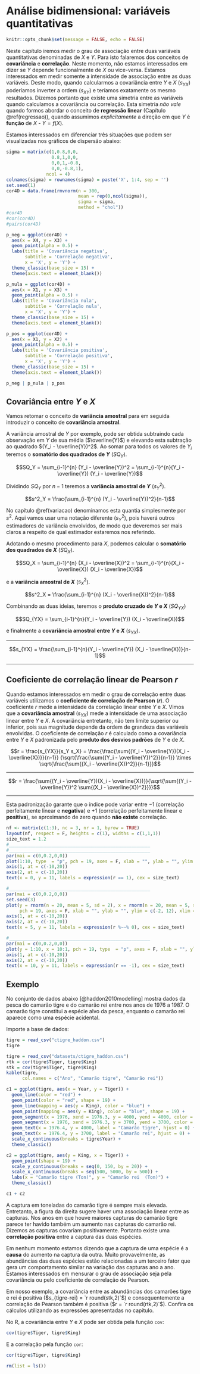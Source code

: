 # Análise bidimensional: variáveis quantitativas {#biquant}

```r
knitr::opts_chunk$set(message = FALSE, echo = FALSE)
```

Neste capítulo iremos medir o grau de associação entre duas variáveis quantitativas denominadas de $X$ e $Y$. Para isto falaremos dos conceitos de **covariáncia** e **correlação**. Neste momento, não estamos interessados em dizer se $Y$ depende funcionalmente de $X$ ou vice-versa. Estamos interessados em medir somente a intensidade de associação entre as duas variáveis. Deste modo, quando calcularmos a covariância entre $Y$ e $X$ ($s_{YX}$) poderíamos inverter a ordem ($s_{XY}$) e teríamos exatamente os mesmo resultados. Dizemos portanto que existe uma simetria entre as variáveis quando calculamos a covariãncia ou correlação. Esta simetria *não vale* quando formos abordar o conceito de **regressão linear** (Capítulo \@ref(regressao)), quando assumimos *explicitamente* a direção em que $Y$ é **função** de $X$ - $Y = f(X)$.

Estamos interessados em diferenciar três situações que podem ser visualizadas nos gráficos de dispersão abaixo:

```r
sigma = matrix(c(1,0.8,0,0,
                 0.8,1,0,0,
                 0,0,1,-0.8,
                 0,0,-0.8,1),
               ncol = 4)
colnames(sigma) = rownames(sigma) = paste('X', 1:4, sep = '')
set.seed(1)
cor4D = data.frame(rmvnorm(n = 300, 
                           mean = rep(0,ncol(sigma)), 
                           sigma = sigma, 
                           method = "chol"))
#cor4D
#cor(cor4D)
#pairs(cor4D)
```

```r
p_neg = ggplot(cor4D) +
  aes(x = X4, y = X3) +
  geom_point(alpha = 0.5) +
  labs(title = 'Covariância negativa',
       subtitle = 'Correlação negativa',
       x = 'X', y = 'Y') +
  theme_classic(base_size = 15) +
  theme(axis.text = element_blank())

p_nula = ggplot(cor4D) +
  aes(x = X1, y = X3) +
  geom_point(alpha = 0.5) +
  labs(title = 'Covariância nula',
       subtitle = 'Correlação nula',
       x = 'X', y = 'Y') +
  theme_classic(base_size = 15) +
  theme(axis.text = element_blank())

p_pos = ggplot(cor4D) +
  aes(x = X1, y = X2) +
  geom_point(alpha = 0.5) +
  labs(title = 'Covariância positiva',
       subtitle = 'Correlação positiva',
       x = 'X', y = 'Y') +
  theme_classic(base_size = 15) +
  theme(axis.text = element_blank())

```

```r
p_neg | p_nula | p_pos
```

## Covariância entre $Y$ e $X$

Vamos retomar o conceito de **variância amostral** para em seguida introduzir o conceito de **covariância amostral**.

A variância amostral de $Y$ por exemplo, pode ser obtida subtraindo cada observação em $Y$ de sua média ($\overline{Y}$) e elevando esta subtração ao quadrado $(Y_i - \overline{Y})^2$. Ao somar para todos os valores de $Y_i$ teremos o **somatório dos quadrados de $Y$** ($SQ_Y$). 

$$SQ_Y = \sum_{i-1}^{n} (Y_i - \overline{Y})^2 = \sum_{i-1}^{n}(Y_i - \overline{Y}) (Y_i - \overline{Y})$$

Dividindo $SQ_Y$ por $n-1$ teremos a **variância amostral de $Y$** ($s^2_Y$).

$$s^2_Y = \frac{\sum_{i-1}^{n} (Y_i - \overline{Y})^2}{n-1}$$

No capítulo \@ref(variacao) denominamos esta quantia simplesmente por $s^2$. Aqui vamos usar uma notação diferente ($s^2_Y$), pois haverá outros estimadores de variância envolvidos, de modo que deveremos ser mais claros a respeito de qual estimador estaremos nos referindo.

Adotando o mesmo procedimento para $X$, podemos calcular o **somatório dos quadrados de $X$** ($SQ_X$).

$$SQ_X = \sum_{i-1}^{n} (X_i - \overline{X})^2 = \sum_{i-1}^{n}(X_i - \overline{X}) (X_i - \overline{X})$$

e a **variância amostral de $X$** ($s^2_X$).

$$s^2_X = \frac{\sum_{i-1}^{n} (X_i - \overline{X})^2}{n-1}$$

Combinando as duas ideias, teremos o **produto cruzado de $Y$ e $X$** ($SQ_{YX}$)

$$SQ_{YX} = \sum_{i-1}^{n}(Y_i - \overline{Y}) (X_i - \overline{X})$$

e finalmente a **covariância amostral entre $Y$ e $X$** ($s_{YX}$).

___

$$s_{YX} = \frac{\sum_{i-1}^{n}(Y_i - \overline{Y}) (X_i - \overline{X})}{n-1}$$

___
## Coeficiente de correlação linear de Pearson $r$

Quando estamos interessados em medir o grau de correlação entre duas variáveis utilizamos o **coeficiente de correlação de Pearson** (**$r$**). O coeficiente $r$ mede a intensidade da correlação linear entre $Y$ e $X$. Vimos que a **covariância amostral** ($s_{YX}$) mede a intensidade de uma associação linear entre $Y$ e $X$. A covariância entretanto, não tem limite superior ou inferior, pois sua magnitude depende da ordem de grandeza das variáveis envolvidas. O coeficiente de correlação $r$ é calculado como a covariância entre $Y$ e $X$ padronizada pelo **produto dos desvios padrões** de $Y$ e de $X$.

$$r = \frac{s_{YX}}{s_Y s_X} = 
\frac{\frac{\sum{(Y_i - \overline{Y})(X_i - \overline{X})}}{n-1}}
{\sqrt{\frac{\sum{(Y_i - \overline{Y})^2}}{n-1}}  \times 
\sqrt{\frac{\sum{(X_i - \overline{X})^2}}{n-1}}}$$

___

$$r = \frac{\sum{(Y_i - \overline{Y})(X_i - \overline{X})}}{\sqrt{\sum{(Y_i - \overline{Y})^2 \sum{(X_i - \overline{X})^2}}}}$$

___

Esta padronização garante que o índice pode variar entre $-1$ (correlação perfeitamente linear e **negativa**) e $+1$ (correlação perfeitamente linear e **positiva**), se aproximando de zero quando **não existe** correlação. 

```r
nf <- matrix(c(1:3), nc = 3, nr = 1, byrow = TRUE)
layout(nf, respect = F, heights = c(1), widths = c(1,1,1))
size_text = 1.2
#_____________________________________________________
#_____________________________________________________
par(mai = c(0,0.2,0,0))
plot(1:10, type  = "p", pch = 19, axes = F, xlab = "", ylab = "", ylim = c(-2, 12), xlim = c(-2, 12))
axis(1, at = c(-10,20))
axis(2, at = c(-10,20))
text(x = 0, y = 11, labels = expression(r == 1), cex = size_text)

#_____________________________________________________
par(mai = c(0,0.2,0,0))
set.seed(3)
plot(y = rnorm(n = 20, mean = 5, sd = 2), x = rnorm(n = 20, mean = 5, sd = 2), type  = "p",
     pch = 19, axes = F, xlab = "", ylab = "", ylim = c(-2, 12), xlim = c(-2, 12))
axis(1, at = c(-10,20))
axis(2, at = c(-10,20))
text(x = 5, y = 11, labels = expression(r %~~% 0), cex = size_text)

#_____________________________________________________
par(mai = c(0,0.2,0,0))
plot(y = 1:10, x = 10:1, pch = 19, type  = "p", axes = F, xlab = "", ylab = "", ylim = c(-2, 12), xlim = c(-2, 12))
axis(1, at = c(-10,20))
axis(2, at = c(-10,20))
text(x = 10, y = 11, labels = expression(r == -1), cex = size_text)

```

## Exemplo

No conjunto de dados abaixo [@haddon2010modelling] mostra dados da pesca do camarão tigre e do camarão rei entre nos anos de 1976 a 1987. O camarão tigre constitui a espécie alvo da pesca, enquanto o camarão rei aparece como uma espécie acidental.

Importe a base de dados:

```r
tigre = read_csv("ctigre_haddon.csv")
tigre
```

```r
tigre = read_csv("datasets/ctigre_haddon.csv")
rtk = cor(tigre$Tiger, tigre$King)
stk = cov(tigre$Tiger, tigre$King)
kable(tigre, 
      col.names = c("Ano", "Camarão tigre", "Camarão rei"))
```


```r
c1 = ggplot(tigre, aes(x = Year, y = Tiger)) +
  geom_line(color = "red") +
  geom_point(color = "red", shape = 19) +
  geom_line(mapping = aes(y = King), color = "blue") +
  geom_point(mapping = aes(y = King), color = "blue", shape = 19) +
  geom_segment(x = 1976, xend = 1976.3, y = 4000, yend = 4000, color = "red") +
  geom_segment(x = 1976, xend = 1976.3, y = 3700, yend = 3700, color = "blue") +
  geom_text(x = 1976.4, y = 4000, label = "Camarão tigre", hjust = 0) +
  geom_text(x = 1976.4, y = 3700, label = "Camarão rei", hjust = 0) +
  scale_x_continuous(breaks = tigre$Year) +
  theme_classic()

c2 = ggplot(tigre, aes(y = King, x = Tiger)) +
  geom_point(shape = 19) +
  scale_y_continuous(breaks = seq(0, 150, by = 20)) +
  scale_x_continuous(breaks = seq(500, 5000, by = 500)) +
  labs(x = "Camarão tigre (Ton)", y = "Camarão rei  (Ton)") +
  theme_classic()

c1 + c2
```

A captura em toneladas do camarão tigre é sempre mais elevada. Entretanto, a figura da direita sugere haver uma associação linear entre as capturas. Nos anos em que houve maiores capturas do camarão tigre parece ter havido também um aumento nas capturas do camarão rei. Dizemos as capturas covariam positivamente. Portanto existe uma **correlação positiva** entre a captura das duas espécies. 

Em nenhum momento estamos dizendo que a captura de uma espécie é a **causa** do aumento na captura da outra. Muito provavelmente, as abundâncias das duas espécies estão relacionadas a um terceiro fator que gera um comportamento similar na variação das capturas ano a ano. Estamos interessados em mensurar o grau de associação seja pela covariância ou pelo coeficiente de correlação de Pearson.

Em nosso exemplo, a covariância entre as abundâncias dos camarões tigre e rei é positiva ($s_{tigre-rei} = `r round(stk,2)`$) e consequentemente a correlação de Pearson também é positiva ($r = `r round(rtk,2)`$). Confira os cálculos utilizando as expressões apresentadas no capítulo.

No R, a covariância entre $Y$ e $X$ pode ser obtida pela função `cov`:

```r
cov(tigre$Tiger, tigre$King)
```

E a correlação pela função `cor`:

```r
cor(tigre$Tiger, tigre$King)
```


```r
rm(list = ls())
```

